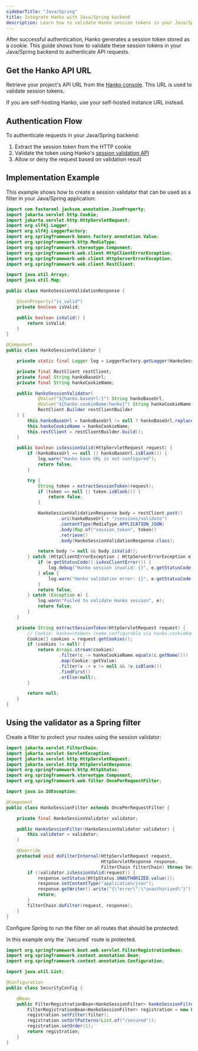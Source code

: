 ```yaml
---
sidebarTitle: "Java/Spring"
title: Integrate Hanko with Java/Spring backend
description: Learn how to validate Hanko session tokens in your Java/Spring backend to secure API endpoints and authenticate users.
---
```



<BackendIntegrationAbout/>

After successful authentication, Hanko generates a session token stored as a cookie. This guide shows how to validate these session tokens in your Java/Spring backend to authenticate API requests.

## Get the Hanko API URL

Retrieve your project's API URL from the [Hanko console](https://cloud.hanko.io/). This URL is used to validate session tokens.

<Note>
    If you are self-hosting Hanko, use your self-hosted instance URL instead.
</Note>

## Authentication Flow

To authenticate requests in your Java/Spring backend:

1. Extract the session token from the HTTP cookie
2. Validate the token using Hanko's [session validation API](/api-reference/public/session-management/validate-a-session-1)
3. Allow or deny the request based on validation result

## Implementation Example

This example shows how to create a session validator that can be used as a filter in your Java/Spring application:

```java
import com.fasterxml.jackson.annotation.JsonProperty;
import jakarta.servlet.http.Cookie;
import jakarta.servlet.http.HttpServletRequest;
import org.slf4j.Logger;
import org.slf4j.LoggerFactory;
import org.springframework.beans.factory.annotation.Value;
import org.springframework.http.MediaType;
import org.springframework.stereotype.Component;
import org.springframework.web.client.HttpClientErrorException;
import org.springframework.web.client.HttpServerErrorException;
import org.springframework.web.client.RestClient;

import java.util.Arrays;
import java.util.Map;

public class HankoSessionValidationResponse {

    @JsonProperty("is_valid")
    private boolean isValid;

    public boolean isValid() {
        return isValid;
    }
}

@Component
public class HankoSessionValidator {

    private static final Logger log = LoggerFactory.getLogger(HankoSessionValidator.class);

    private final RestClient restClient;
    private final String hankoBaseUrl;
    private final String hankoCookieName;

    public HankoSessionValidator(
            @Value("${hanko.baseUrl:}") String hankoBaseUrl,
            @Value("${hanko.cookieName:hanko}") String hankoCookieName,
            RestClient.Builder restClientBuilder
    ) {
        this.hankoBaseUrl = hankoBaseUrl != null ? hankoBaseUrl.replaceAll("/+$", "") : "";
        this.hankoCookieName = hankoCookieName;
        this.restClient = restClientBuilder.build();
    }

    public boolean isSessionValid(HttpServletRequest request) {
        if (hankoBaseUrl == null || hankoBaseUrl.isBlank()) {
            log.warn("Hanko base URL is not configured");
            return false;
        }

        try {
            String token = extractSessionToken(request);
            if (token == null || token.isBlank()) {
                return false;
            }

            HankoSessionValidationResponse body = restClient.post()
                    .uri(hankoBaseUrl + "/sessions/validate")
                    .contentType(MediaType.APPLICATION_JSON)
                    .body(Map.of("session_token", token))
                    .retrieve()
                    .body(HankoSessionValidationResponse.class);

            return body != null && body.isValid();
        } catch (HttpClientErrorException | HttpServerErrorException e) {
            if (e.getStatusCode().is4xxClientError()) {
                log.debug("Hanko session invalid: {}", e.getStatusCode());
            } else {
                log.warn("Hanko validation error: {}", e.getStatusCode());
            }
            return false;
        } catch (Exception e) {
            log.warn("Failed to validate Hanko session", e);
            return false;
        }
    }

    private String extractSessionToken(HttpServletRequest request) {
        // Cookie: hanko=<token> (name configurable via hanko.cookieName)
        Cookie[] cookies = request.getCookies();
        if (cookies != null) {
            return Arrays.stream(cookies)
                    .filter(c -> hankoCookieName.equals(c.getName()))
                    .map(Cookie::getValue)
                    .filter(v -> v != null && !v.isBlank())
                    .findFirst()
                    .orElse(null);
        }

        return null;
    }
}
```

## Using the validator as a Spring filter

Create a filter to protect your routes using the session validator:

```java
import jakarta.servlet.FilterChain;
import jakarta.servlet.ServletException;
import jakarta.servlet.http.HttpServletRequest;
import jakarta.servlet.http.HttpServletResponse;
import org.springframework.http.HttpStatus;
import org.springframework.stereotype.Component;
import org.springframework.web.filter.OncePerRequestFilter;

import java.io.IOException;

@Component
public class HankoSessionFilter extends OncePerRequestFilter {

    private final HankoSessionValidator validator;

    public HankoSessionFilter(HankoSessionValidator validator) {
        this.validator = validator;
    }

    @Override
    protected void doFilterInternal(HttpServletRequest request,
                                    HttpServletResponse response,
                                    FilterChain filterChain) throws ServletException, IOException {
        if (!validator.isSessionValid(request)) {
            response.setStatus(HttpStatus.UNAUTHORIZED.value());
            response.setContentType("application/json");
            response.getWriter().write("{\"error\":\"unauthorized\"}");
            return;
        }
        filterChain.doFilter(request, response);
    }
}
```

Configure Spring to run the filter on all routes that should be protected:

<Note>
    In this example only the `/secured` route is protected.
</Note>

```java
import org.springframework.boot.web.servlet.FilterRegistrationBean;
import org.springframework.context.annotation.Bean;
import org.springframework.context.annotation.Configuration;

import java.util.List;

@Configuration
public class SecurityConfig {

    @Bean
    public FilterRegistrationBean<HankoSessionFilter> hankoSessionFilterRegistration(HankoSessionFilter filter) {
        FilterRegistrationBean<HankoSessionFilter> registration = new FilterRegistrationBean<>();
        registration.setFilter(filter);
        registration.setUrlPatterns(List.of("/secured"));
        registration.setOrder(1);
        return registration;
    }
}
```
